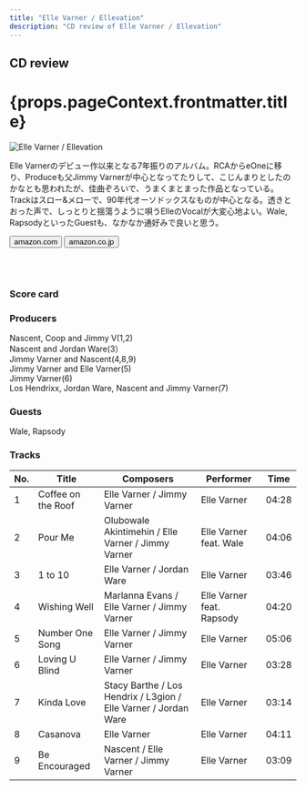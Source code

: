 ```yaml
---
title: "Elle Varner / Ellevation"
description: "CD review of Elle Varner / Ellevation"
---
```





<h2>CD review</h2>
<h1 className="h1--no--margin">{props.pageContext.frontmatter.title}</h1>

<Row  className="image-card-group">
	<Column colMd={"4"} colLg={"4"} noGutterMdLeft="">
       <ImageCard>

![Elle Varner / Ellevation](../../images/cd/ellevarner2L.jpg) 

</ImageCard>
	</Column>
	<Column colMd={"8"} colLg={"8"} noGutterMdLeft="">
	<p>
	Elle Varnerのデビュー作以来となる7年振りのアルバム。RCAからeOneに移り、Produceも父Jimmy Varnerが中心となってたりして、こじんまりとしたのかなとも思われたが、佳曲ぞろいで、うまくまとまった作品となっている。Trackはスロー&メローで、90年代オーソドックスなものが中心となる。透きとおった声で、しっとりと揺蕩うように唄うElleのVocalが大変心地よい。Wale, RapsodyといったGuestも、なかなか通好みで良いと思う。
	</p>
    <div>
	  <Button href="https://amzn.to/3cYuYlA" kind="primary" size="small" renderIcon={ArrowUpRight24}>
      amazon.com
      </Button>
      <Button href="https://amzn.to/2UAZfAC" kind="secondary" size="small" renderIcon={ArrowUpRight24}>
      amazon.co.jp
      </Button>
	</div>
	<a style="display:inline-block;overflow:hidden;background:url(https://linkmaker.itunes.apple.com/ja-jp/lockup.svg?releaseDate=2019-08-21&kind=album&bubble=apple_music&style=mono-black) no-repeat;width:180px;height:45px;" href="https://geo.music.apple.com/jp/album/ellevation/1475452731?mt=1&app=music&ls=1"></a>
	<a style="display:inline-block;overflow:hidden;background:url(https://linkmaker.itunes.apple.com/ja-jp/badge-lrg.svg?releaseDate=2019-08-21&kind=album&bubble=itunes_music) no-repeat;width:140px;height:45px;" href="https://geo.music.apple.com/jp/album/ellevation/1475452731?app=itunes"></a>
	</Column>
</Row>
<Row >
	<Column colMd={"4"} colLg={"4"} noGutterMdLeft="">
<div>
    <h3>Score card</h3>
	<SliderJS1 value="5" />
    <SliderJS2 value="2" />
	<SliderJS3 value="1" />
    <SliderJS4 value="8" />
</div>
</Column>
<Column colMd={"8"} colLg={"8"} noGutterMdLeft="">
<div>
<h3>Producers</h3>
<p>
Nascent, Coop and Jimmy V(1,2)
<br/>Nascent and Jordan Ware(3）
<br/>Jimmy Varner and Nascent(4,8,9)
<br/>Jimmy Varner and Elle Varner(5)
<br/>Jimmy Varner(6)
<br/>Los Hendrixx, Jordan Ware, Nascent and Jimmy Varner(7)
</p>
<h3>Guests</h3>
<p>
Wale, Rapsody
</p>
</div>
</Column>
</Row>

<h3>Tracks</h3>

| No. |	 Title             |	 Composers                                                   |	 Performer               |	Time |
| --- |	------------------ | --------------------------------------------------------------- | ------------------------- | ----- |
| 1   |	Coffee on the Roof | Elle Varner / Jimmy Varner                                      | Elle Varner               | 04:28 |
| 2   |	Pour Me            | Olubowale Akintimehin / Elle Varner / Jimmy Varner              | Elle Varner feat. Wale    | 04:06 |
| 3   |	1 to 10            | Elle Varner / Jordan Ware                                       | Elle Varner               | 03:46 |
| 4   |	Wishing Well       | Marlanna Evans / Elle Varner / Jimmy Varner                     | Elle Varner feat. Rapsody | 04:20 |
| 5   |	Number One Song    | Elle Varner / Jimmy Varner                                      | Elle Varner               | 05:06 |
| 6   |	Loving U Blind     | Elle Varner / Jimmy Varner                                      | Elle Varner               | 03:28 |
| 7   |	Kinda Love         | Stacy Barthe / Los Hendrix / L3gion / Elle Varner / Jordan Ware | Elle Varner               | 03:14 |
| 8   |	Casanova           | Elle Varner                                                     | Elle Varner               | 04:11 |
| 9   |	Be Encouraged      | Nascent / Elle Varner / Jimmy Varner                            | Elle Varner               | 03:09 |

